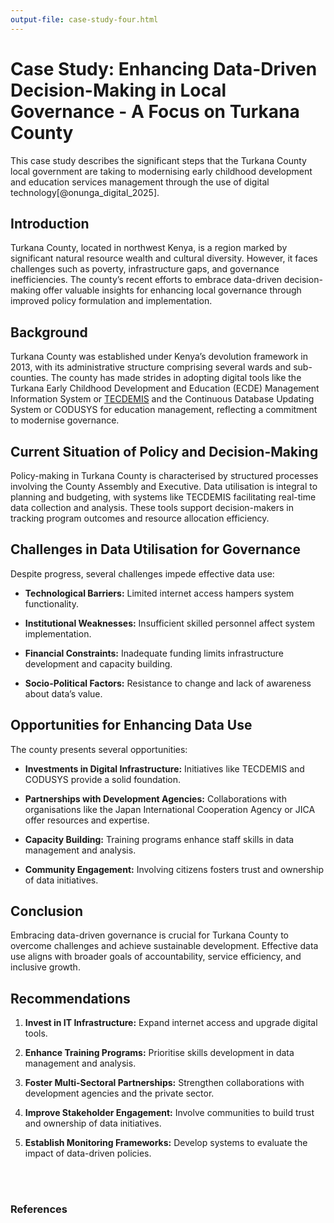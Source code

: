 ```yaml
---
output-file: case-study-four.html
---
```


# Case Study: Enhancing Data-Driven Decision-Making in Local Governance - A Focus on Turkana County {#sec-cs4-turkana}

This case study describes the significant steps that the Turkana County local government are taking to modernising early childhood development and education services management through the use of digital technology[@onunga_digital_2025].

## Introduction {#sec-cs4-introduction}

Turkana County, located in northwest Kenya, is a region marked by significant natural resource wealth and cultural diversity. However, it faces challenges such as poverty, infrastructure gaps, and governance inefficiencies. The county's recent efforts to embrace data-driven decision-making offer valuable insights for enhancing local governance through improved policy formulation and implementation.

## Background {#sec-cs4-background}

Turkana County was established under Kenya's devolution framework in 2013, with its administrative structure comprising several wards and sub-counties. The county has made strides in adopting digital tools like the Turkana Early Childhood Development and Education (ECDE) Management Information System\index{Turkana ECDE Management Information System} or [TECDEMIS](https://www.tecdemis.turkanaassembly.go.ke/) and the Continuous Database Updating System\index{Continuous Database Updating System} or CODUSYS for education management, reflecting a commitment to modernise governance.

## Current Situation of Policy and Decision-Making {#sec-cs4-current-situation}

Policy-making in Turkana County is characterised by structured processes involving the County Assembly and Executive. Data utilisation is integral to planning and budgeting, with systems like TECDEMIS facilitating real-time data collection and analysis. These tools support decision-makers in tracking program outcomes and resource allocation efficiency.

## Challenges in Data Utilisation for Governance {#sec-cs4-challenges}

Despite progress, several challenges impede effective data use:

- **Technological Barriers:** Limited internet access hampers system functionality.

- **Institutional Weaknesses:** Insufficient skilled personnel affect system implementation.

- **Financial Constraints:** Inadequate funding limits infrastructure development and capacity building.

- **Socio-Political Factors:** Resistance to change and lack of awareness about data's value.

## Opportunities for Enhancing Data Use {#sec-cs4-opportunities}

The county presents several opportunities:

- **Investments in Digital Infrastructure:** Initiatives like TECDEMIS and CODUSYS provide a solid foundation.

- **Partnerships with Development Agencies:** Collaborations with organisations like the Japan International Cooperation Agency or JICA offer resources and expertise.

- **Capacity Building:** Training programs enhance staff skills in data management and analysis.

- **Community Engagement:** Involving citizens fosters trust and ownership of data initiatives.

## Conclusion {#sec-cs4-conclusion}

Embracing data-driven governance is crucial for Turkana County to overcome challenges and achieve sustainable development. Effective data use aligns with broader goals of accountability, service efficiency, and inclusive growth.

## Recommendations {#sec-cs4-recommendations}

1. **Invest in IT Infrastructure:** Expand internet access and upgrade digital tools.

2. **Enhance Training Programs:** Prioritise skills development in data management and analysis.

3. **Foster Multi-Sectoral Partnerships:** Strengthen collaborations with development agencies and the private 
sector.

4. **Improve Stakeholder Engagement:** Involve communities to build trust and ownership of data initiatives.

5. **Establish Monitoring Frameworks:** Develop systems to evaluate the impact of data-driven policies.

<br/>
<br/>

### References {.unnumbered}


